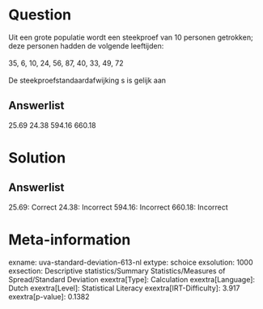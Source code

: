 Question
========

Uit een grote populatie wordt een steekproef van 10 personen getrokken;
deze personen hadden de volgende leeftijden:\
\
35, 6, 10, 24, 56, 87, 40, 33, 49, 72\
\
De steekproefstandaardafwijking s is gelijk aan

Answerlist
----------

25.69
24.38
594.16
660.18

Solution
========

Answerlist
----------

25.69: Correct
24.38: Incorrect
594.16: Incorrect
660.18: Incorrect

Meta-information
================
exname: uva-standard-deviation-613-nl
extype: schoice
exsolution: 1000
exsection: Descriptive statistics/Summary Statistics/Measures of Spread/Standard Deviation
exextra[Type]: Calculation
exextra[Language]: Dutch
exextra[Level]: Statistical Literacy
exextra[IRT-Difficulty]: 3.917
exextra[p-value]: 0.1382
